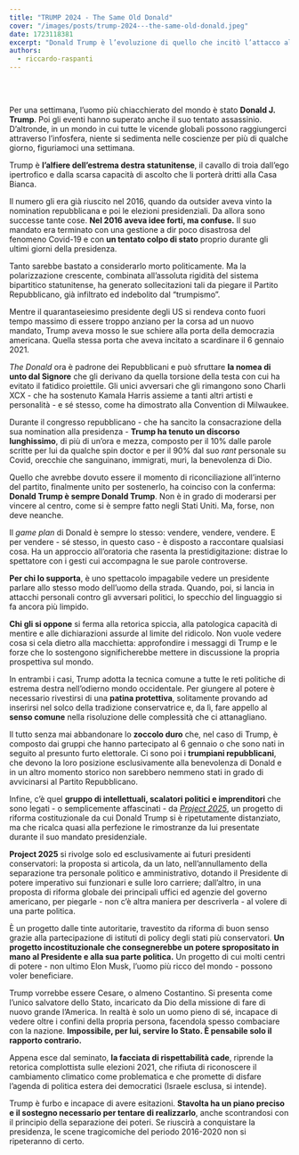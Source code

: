 ```yaml
---
title: "TRUMP 2024 - The Same Old Donald"
cover: "/images/posts/trump-2024---the-same-old-donald.jpeg"
date: 1723118381
excerpt: "Donald Trump è l’evoluzione di quello che incitò l’attacco al Congresso del 2021, e non il candidato unificante che i Repubblicani vorrebbero. Ed oggi, a differenza del 2016, ha un piano."
authors:
  - riccardo-raspanti
---
```


﻿

## 
Per una settimana, l’uomo più chiacchierato del mondo è stato **Donald J. Trump**. Poi gli eventi hanno superato anche il suo tentato assassinio. D’altronde, in un mondo in cui tutte le vicende globali possono raggiungerci attraverso l’infosfera, niente si sedimenta nelle coscienze per più di qualche giorno, figuriamoci una settimana.

Trump è **l’alfiere dell’estrema destra statunitense**, il cavallo di troia dall’ego ipertrofico e dalla scarsa capacità di ascolto che li porterà dritti alla Casa Bianca.

Il numero gli era già riuscito nel 2016, quando da outsider aveva vinto la nomination repubblicana e poi le elezioni presidenziali. Da allora sono successe tante cose. **Nel 2016 aveva idee forti, ma confuse.** Il suo mandato era terminato con una gestione a dir poco disastrosa del fenomeno Covid-19 e con **un tentato colpo di stato** proprio durante gli ultimi giorni della presidenza.

Tanto sarebbe bastato a considerarlo morto politicamente. Ma la polarizzazione crescente, combinata all’assoluta rigidità del sistema bipartitico statunitense, ha generato sollecitazioni tali da piegare il Partito Repubblicano, già infiltrato ed indebolito dal “trumpismo”.

Mentre il quarantaseiesimo presidente degli US si rendeva conto fuori tempo massimo di essere troppo anziano per la corsa ad un nuovo mandato, Trump aveva mosso le sue schiere alla porta della democrazia americana. Quella stessa porta che aveva incitato a scardinare il 6 gennaio 2021.

_The Donald_ ora è padrone dei Repubblicani e può sfruttare **la nomea di unto dal Signore** che gli derivano da quella torsione della testa con cui ha evitato il fatidico proiettile. Gli unici avversari che gli rimangono sono Charli XCX - che ha sostenuto Kamala Harris assieme a tanti altri artisti e personalità - e sé stesso, come ha dimostrato alla Convention di Milwaukee.

Durante il congresso repubblicano - che ha sancito la consacrazione della sua nomination alla presidenza - **Trump ha tenuto un discorso lunghissimo**, di più di un’ora e mezza, composto per il 10% dalle parole scritte per lui da qualche spin doctor e per il 90% dal suo _rant_ personale su Covid, orecchie che sanguinano, immigrati, muri, la benevolenza di Dio.

Quello che avrebbe dovuto essere il momento di riconciliazione all’interno del partito, finalmente unito per sostenerlo, ha coinciso con la conferma: **Donald Trump è sempre Donald Trump**. Non è in grado di moderarsi per vincere al centro, come si è sempre fatto negli Stati Uniti. Ma, forse, non deve neanche.

Il _game plan_ di Donald è sempre lo stesso: vendere, vendere, vendere. E per vendere - sé stesso, in questo caso - è disposto a raccontare qualsiasi cosa. Ha un approccio all’oratoria che rasenta la prestidigitazione: distrae lo spettatore con i gesti cui accompagna le sue parole controverse.

**Per chi lo supporta**, è uno spettacolo impagabile vedere un presidente parlare allo stesso modo dell’uomo della strada. Quando, poi, si lancia in attacchi personali contro gli avversari politici, lo specchio del linguaggio si fa ancora più limpido.

**Chi gli si oppone** si ferma alla retorica spiccia, alla patologica capacità di mentire e alle dichiarazioni assurde al limite del ridicolo. Non vuole vedere cosa si cela dietro alla macchietta: approfondire i messaggi di Trump e le forze che lo sostengono significherebbe mettere in discussione la propria prospettiva sul mondo.

In entrambi i casi, Trump adotta la tecnica comune a tutte le reti politiche di estrema destra nell’odierno mondo occidentale. Per giungere al potere è necessario rivestirsi di una **patina protettiva**, solitamente provando ad inserirsi nel solco della tradizione conservatrice e, da lì, fare appello al **senso comune** nella risoluzione delle complessità che ci attanagliano.

Il tutto senza mai abbandonare lo **zoccolo duro** che, nel caso di Trump, è composto dai gruppi che hanno partecipato al 6 gennaio o che sono nati in seguito al presunto furto elettorale. Ci sono poi i **trumpiani repubblicani**, che devono la loro posizione esclusivamente alla benevolenza di Donald e in un altro momento storico non sarebbero nemmeno stati in grado di avvicinarsi al Partito Repubblicano.

Infine, c’è quel **gruppo di intellettuali, scalatori politici e imprenditori** che sono legati - o semplicemente affascinati - da [_Project 2025_](https://www.project2025.org/), un progetto di riforma costituzionale da cui Donald Trump si è ripetutamente distanziato, ma che ricalca quasi alla perfezione le rimostranze da lui presentate durante il suo mandato presidenziale. 

**Project 2025** si rivolge solo ed esclusivamente ai futuri presidenti conservatori: la proposta si articola, da un lato, nell’annullamento della separazione tra personale politico e amministrativo, dotando il Presidente di potere imperativo sui funzionari e sulle loro carriere; dall’altro, in una proposta di riforma globale dei principali uffici ed agenzie del governo americano, per piegarle - non c’è altra maniera per descriverla - al volere di una parte politica.

È un progetto dalle tinte autoritarie, travestito da riforma di buon senso grazie alla partecipazione di istituti di policy degli stati più conservatori. **Un progetto incostituzionale che consegnerebbe un potere spropositato in mano al Presidente e alla sua parte politica.** Un progetto di cui molti centri di potere - non ultimo Elon Musk, l’uomo più ricco del mondo - possono voler beneficiare.

Trump vorrebbe essere Cesare, o almeno Costantino. Si presenta come l’unico salvatore dello Stato, incaricato da Dio della missione di fare di nuovo grande l’America. In realtà è solo un uomo pieno di sé, incapace di vedere oltre i confini della propria persona, facendola spesso combaciare con la nazione.
**Impossibile, per lui, servire lo Stato. È pensabile solo il rapporto contrario.** 

Appena esce dal seminato, **la facciata di rispettabilità cade**, riprende la retorica complottista sulle elezioni 2021, che rifiuta di riconoscere il cambiamento climatico come problematica e che promette di disfare l’agenda di politica estera dei democratici (Israele esclusa, si intende).

Trump è furbo e incapace di avere esitazioni. **Stavolta ha un piano preciso e il sostegno necessario per tentare di realizzarlo**, anche scontrandosi con il principio della separazione dei poteri. Se riuscirà a conquistare la presidenza, le scene tragicomiche del periodo 2016-2020 non si ripeteranno di certo.



